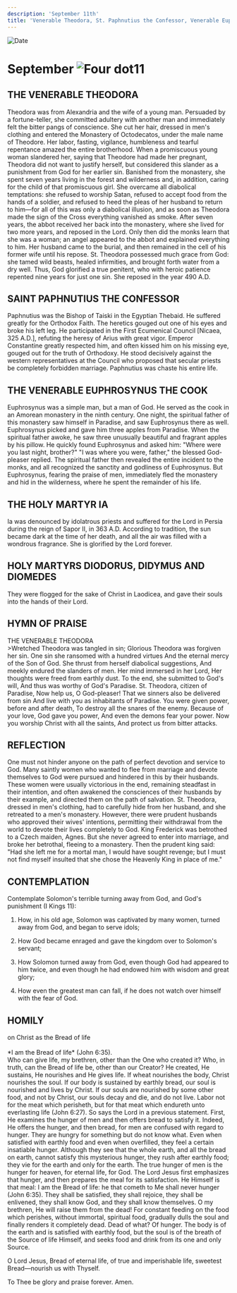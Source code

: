 ```yaml
---
description: 'September 11th'
title: 'Venerable Theodora, St. Paphnutius the Confessor, Venerable Euphrosynus the Cook, Holy Martyr Ia, Martyrs Diodorus, Didymus, and Diomedes'
---
```


<CustomPaginator />
<RunningHead />

<Image src="/title-imprint.png" height={68} width={50} alt="Date" className="title-imprint"/>

# <div id="date">September <Image className="four-dot" src="/four-dot.png" height={15} width={15} alt="Four dot" />11</div>

## THE VENERABLE THEODORA

Theodora was from Alexandria and the wife of a young man. Persuaded by a fortune-teller, she committed adultery with another man and immediately felt the bitter pangs of conscience. She cut her hair, dressed in men's clothing and entered the Monastery of Octodecatos, under the male name of Theodore. Her labor, fasting, vigilance, humbleness and tearful repentance amazed the entire brotherhood. When a promiscuous young woman slandered her, saying that Theodore had made her pregnant, Theodora did not want to justify herself, but considered this slander as a punishment from God for her earlier sin. Banished from the monastery, she spent seven years living in the forest and wilderness and, in addition, caring for the child of that promiscuous girl. She overcame all diabolical temptations: she refused to worship Satan, refused to accept food from the hands of a soldier, and refused to heed the pleas of her husband to return to him—for all of this was only a diabolical illusion, and as soon as Theodora made the sign of the Cross everything vanished as smoke. After seven years, the abbot received her back into the monastery, where she lived for two more years, and reposed in the Lord. Only then did the monks learn that she was a woman; an angel appeared to the abbot and explained everything to him. Her husband came to the burial, and then remained in the cell of his former wife until his repose. St. Theodora possessed much grace from God: she tamed wild beasts, healed infirmities, and brought forth water from a dry well. Thus, God glorified a true penitent, who with heroic patience repented nine years for just one sin. She reposed in the year 490 A.D.

## SAINT PAPHNUTIUS THE CONFESSOR

Paphnutius was the Bishop of Taiski in the Egyptian Thebaid. He suffered greatly for the Orthodox Faith. The heretics gouged out one of his eyes and broke his left leg. He participated in the First Ecumenical Council [Nicaea, 325 A.D.], refuting the heresy of Arius with great vigor. Emperor Constantine greatly respected him, and often kissed him on his missing eye, gouged out for the truth of Orthodoxy. He stood decisively against the western representatives at the Council who proposed that secular priests be completely forbidden marriage. Paphnutius was chaste his entire life.

## THE VENERABLE EUPHROSYNUS THE COOK

Euphrosynus was a simple man, but a man of God. He served as the cook in an Amorean monastery in the ninth century. One night, the spiritual father of this monastery saw himself in Paradise, and saw Euphrosynus there as well. Euphrosynus picked and gave him three apples from Paradise. When the spiritual father awoke, he saw three unusually beautiful and fragrant apples by his pillow. He quickly found Euphrosynus and asked him: "Where were you last night, brother?" "I was where you were, father," the blessed God-pleaser replied. The spiritual father then revealed the entire incident to the monks, and all recognized the sanctity and godliness of Euphrosynus. But Euphrosynus, fearing the praise of men, immediately fled the monastery and hid in the wilderness, where he spent the remainder of his life.

## THE HOLY MARTYR IA

Ia was denounced by idolatrous priests and suffered for the Lord in Persia during the reign of Sapor II, in 363 A.D. According to tradition, the sun became dark at the time of her death, and all the air was filled with a wondrous fragrance. She is glorified by the Lord forever.

## HOLY MARTYRS DIODORUS, DIDYMUS AND DIOMEDES

They were flogged for the sake of Christ in Laodicea, and gave their souls into the hands of their Lord.


## HYMN OF PRAISE
<div style={{textAlign:'center', color:'crimson', fontWeight:'bold'}}>
THE VENERABLE THEODORA
</div>
>Wretched Theodora was tangled in sin;  
Glorious Theodora was forgiven her sin.  
One sin she ransomed with a hundred virtues  
And the eternal mercy of the Son of God.  
She thrust from herself diabolical suggestions,  
And meekly endured the slanders of men.  
Her mind immersed in her Lord,  
Her thoughts were freed from earthly dust.  
To the end, she submitted to God's will,  
And thus was worthy of God's Paradise.  
St. Theodora, citizen of Paradise,  
Now help us, O God-pleaser!  
That we sinners also be delivered from sin  
And live with you as inhabitants of Paradise.  
You were given power, before and after death,  
To destroy all the snares of the enemy.  
Because of your love, God gave you power,  
And even the demons fear your power.  
Now you worship Christ with all the saints,  
And protect us from bitter attacks.  


## REFLECTION

One must not hinder anyone on the path of perfect devotion and service to God. Many saintly women who wanted to flee from marriage and devote themselves to God were pursued and hindered in this by their husbands. These women were usually victorious in the end, remaining steadfast in their intention, and often awakened the consciences of their husbands by their example, and directed them on the path of salvation. St. Theodora, dressed in men's clothing, had to carefully hide from her husband, and she retreated to a men's monastery. However, there were prudent husbands who approved their wives' intentions, permitting their withdrawal from the world to devote their lives completely to God. King Frederick was betrothed to a Czech maiden, Agnes. But she never agreed to enter into marriage, and broke her betrothal, fleeing to a monastery. Then the prudent king said: "Had she left me for a mortal man, I would have sought revenge; but I must not find myself insulted that she chose the Heavenly King in place of me."


## CONTEMPLATION

Contemplate Solomon's terrible turning away from God, and God's punishment (I Kings 11):

1. How, in his old age, Solomon was captivated by many women, turned away from God, and began to serve idols;

2. How God became enraged and gave the kingdom over to Solomon's servant;

3. How Solomon turned away from God, even though God had appeared to him twice, and even though he had endowed him with wisdom and great glory;

4. How even the greatest man can fall, if he does not watch over himself with the fear of God.


 
## HOMILY
<div style={{textAlign:'center', color:'crimson', fontWeight:'bold'}}>
on Christ as the Bread of life
</div>
<br />
<div style={{textAlign:'right'}}>
*I am the Bread of life* (John 6:35).
</div>
Who can give life, my brethren, other than the One who created it? Who, in truth, can the Bread of life be, other than our Creator? He created, He sustains, He nourishes and He gives life. If wheat nourishes the body, Christ nourishes the soul. If our body is sustained by earthly bread, our soul is nourished and lives by Christ. If our souls are nourished by some other food, and not by Christ, our souls decay and die, and do not live. Labor not for the meat which perisheth, but for that meat which endureth unto everlasting life (John 6:27). So says the Lord in a previous statement. First, He examines the hunger of men and then offers bread to satisfy it. Indeed, He offers the hunger, and then bread, for men are confused with regard to hunger. They are hungry for something but do not know what. Even when satisfied with earthly food and even when overfilled, they feel a certain insatiable hunger. Although they see that the whole earth, and all the bread on earth, cannot satisfy this mysterious hunger, they rush after earthly food; they vie for the earth and only for the earth. The true hunger of men is the hunger for heaven, for eternal life, for God. The Lord Jesus first emphasizes that hunger, and then prepares the meal for its satisfaction. He Himself is that meal: I am the Bread of life: he that cometh to Me shall never hunger (John 6:35). They shall be satisfied, they shall rejoice, they shall be enlivened, they shall know God, and they shall know themselves. O my brethren, He will raise them from the dead! For constant feeding on the food which perishes, without immortal, spiritual food, gradually dulls the soul and finally renders it completely dead. Dead of what? Of hunger. The body is of the earth and is satisfied with earthly food, but the soul is of the breath of the Source of life Himself, and seeks food and drink from its one and only Source.

O Lord Jesus, Bread of eternal life, of true and imperishable life, sweetest Bread—nourish us with Thyself.

To Thee be glory and praise forever. Amen.